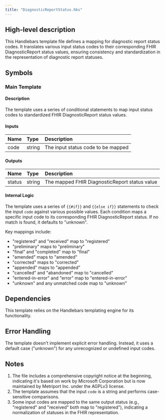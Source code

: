 ```yaml
---
title: "DiagnosticReportStatus.hbs"
---
```


## High-level description
This Handlebars template file defines a mapping for diagnostic report status codes. It translates various input status codes to their corresponding FHIR DiagnosticReport status values, ensuring consistency and standardization in the representation of diagnostic report statuses.

## Symbols

### Main Template
#### Description
The template uses a series of conditional statements to map input status codes to standardized FHIR DiagnosticReport status values.

#### Inputs
| Name | Type | Description |
|:-----|:-----|:------------|
| code | string | The input status code to be mapped |

#### Outputs
| Name | Type | Description |
|:-----|:-----|:------------|
| status | string | The mapped FHIR DiagnosticReport status value |

#### Internal Logic
The template uses a series of `{{#if}}` and `{{else if}}` statements to check the input `code` against various possible values. Each condition maps a specific input code to its corresponding FHIR DiagnosticReport status. If no match is found, it defaults to "unknown".

Key mappings include:
- "registered" and "received" map to "registered"
- "preliminary" maps to "preliminary"
- "final" and "completed" map to "final"
- "amended" maps to "amended"
- "corrected" maps to "corrected"
- "appended" maps to "appended"
- "cancelled" and "abandoned" map to "cancelled"
- "entered-in-error" and "error" map to "entered-in-error"
- "unknown" and any unmatched code map to "unknown"

## Dependencies
This template relies on the Handlebars templating engine for its functionality.

## Error Handling
The template doesn't implement explicit error handling. Instead, it uses a default case ("unknown") for any unrecognized or undefined input codes.

## Notes
1. The file includes a comprehensive copyright notice at the beginning, indicating it's based on work by Microsoft Corporation but is now maintained by Metriport Inc. under the AGPLv3 license.
2. The template assumes that the input `code` is a string and performs case-sensitive comparisons.
3. Some input codes are mapped to the same output status (e.g., "registered" and "received" both map to "registered"), indicating a normalization of statuses in the FHIR representation.